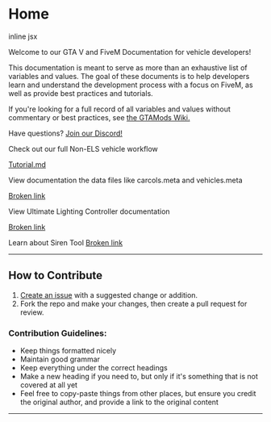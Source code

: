 
# Home

<Test/>
<div className=" nx-bg-blue-500">
 inline jsx
</div>

Welcome to our GTA V and FiveM Documentation for vehicle developers!

This documentation is meant to serve as more than an exhaustive list of variables and values. The goal of these documents is to help developers learn and understand the development process with a focus on FiveM, as well as provide best practices and tutorials.

If you're looking for a full record of all variables and values without commentary or best practices, see [the GTAMods Wiki.](https://gtamods.com/wiki/Main\_Page)

Have questions? [Join our Discord!](https://discord.gg/zH3k624aSv)

Check out our full Non-ELS vehicle workflow

[Tutorial.md](Tutorial.md)

View documentation the data files like carcols.meta and vehicles.meta

[Broken link](broken-reference)

View Ultimate Lighting Controller documentation

[Broken link](broken-reference)

Learn about Siren Tool
[Broken link](broken-reference)

***

## How to Contribute

1. [Create an issue](https://github.com/dwnstr/vehicle-docs/issues/new?labels=Suggestion\&template=suggestion.md\&title=%5BSuggestion%5D) with a suggested change or addition.
2. Fork the repo and make your changes, then create a pull request for review.

### Contribution Guidelines:

* Keep things formatted nicely
* Maintain good grammar
* Keep everything under the correct headings
* Make a new heading if you need to, but only if it's something that is not covered at all yet
* Feel free to copy-paste things from other places, but ensure you credit the original author, and provide a link to the original content

***
